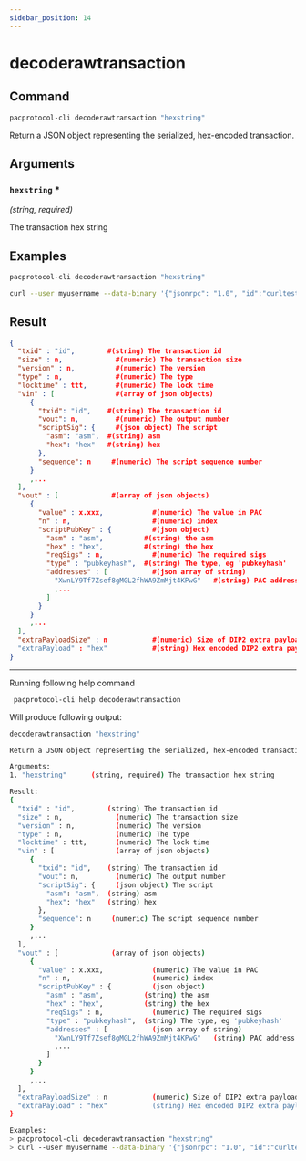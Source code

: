 ```yaml
---
sidebar_position: 14
---
```


# decoderawtransaction
## Command

```bash
pacprotocol-cli decoderawtransaction "hexstring"
```

Return a JSON object representing the serialized, hex-encoded transaction.



## Arguments

### `hexstring` <span class='asterisk'>*</span>
*(string, required)*

The transaction hex string


## Examples
```bash
pacprotocol-cli decoderawtransaction "hexstring"
```

```bash
curl --user myusername --data-binary '{"jsonrpc": "1.0", "id":"curltest", "method": "decoderawtransaction", "params": ["hexstring"] }' -H 'content-type: text/plain;' http://127.0.0.1:1111/
```
## Result
```json
{
  "txid" : "id",        #(string) The transaction id
  "size" : n,             #(numeric) The transaction size
  "version" : n,          #(numeric) The version
  "type" : n,             #(numeric) The type
  "locktime" : ttt,       #(numeric) The lock time
  "vin" : [               #(array of json objects)
     {
       "txid": "id",    #(string) The transaction id
       "vout": n,         #(numeric) The output number
       "scriptSig": {     #(json object) The script
         "asm": "asm",  #(string) asm
         "hex": "hex"   #(string) hex
       },
       "sequence": n     #(numeric) The script sequence number
     }
     ,...
  ],
  "vout" : [             #(array of json objects)
     {
       "value" : x.xxx,            #(numeric) The value in PAC
       "n" : n,                    #(numeric) index
       "scriptPubKey" : {          #(json object)
         "asm" : "asm",          #(string) the asm
         "hex" : "hex",          #(string) the hex
         "reqSigs" : n,            #(numeric) The required sigs
         "type" : "pubkeyhash",  #(string) The type, eg 'pubkeyhash'
         "addresses" : [           #(json array of string)
           "XwnLY9Tf7Zsef8gMGL2fhWA9ZmMjt4KPwG"   #(string) PAC address
           ,...
         ]
       }
     }
     ,...
  ],
  "extraPayloadSize" : n           #(numeric) Size of DIP2 extra payload. Only present if it's a special TX
  "extraPayload" : "hex"           #(string) Hex encoded DIP2 extra payload data. Only present if it's a special TX
}
```


___

Running following help command
```bash
 pacprotocol-cli help decoderawtransaction
```
Will produce following output:


```bash
decoderawtransaction "hexstring"

Return a JSON object representing the serialized, hex-encoded transaction.

Arguments:
1. "hexstring"      (string, required) The transaction hex string

Result:
{
  "txid" : "id",        (string) The transaction id
  "size" : n,             (numeric) The transaction size
  "version" : n,          (numeric) The version
  "type" : n,             (numeric) The type
  "locktime" : ttt,       (numeric) The lock time
  "vin" : [               (array of json objects)
     {
       "txid": "id",    (string) The transaction id
       "vout": n,         (numeric) The output number
       "scriptSig": {     (json object) The script
         "asm": "asm",  (string) asm
         "hex": "hex"   (string) hex
       },
       "sequence": n     (numeric) The script sequence number
     }
     ,...
  ],
  "vout" : [             (array of json objects)
     {
       "value" : x.xxx,            (numeric) The value in PAC
       "n" : n,                    (numeric) index
       "scriptPubKey" : {          (json object)
         "asm" : "asm",          (string) the asm
         "hex" : "hex",          (string) the hex
         "reqSigs" : n,            (numeric) The required sigs
         "type" : "pubkeyhash",  (string) The type, eg 'pubkeyhash'
         "addresses" : [           (json array of string)
           "XwnLY9Tf7Zsef8gMGL2fhWA9ZmMjt4KPwG"   (string) PAC address
           ,...
         ]
       }
     }
     ,...
  ],
  "extraPayloadSize" : n           (numeric) Size of DIP2 extra payload. Only present if it's a special TX
  "extraPayload" : "hex"           (string) Hex encoded DIP2 extra payload data. Only present if it's a special TX
}

Examples:
> pacprotocol-cli decoderawtransaction "hexstring"
> curl --user myusername --data-binary '{"jsonrpc": "1.0", "id":"curltest", "method": "decoderawtransaction", "params": ["hexstring"] }' -H 'content-type: text/plain;' http://127.0.0.1:1111/

```

